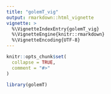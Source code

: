 ```yaml
---
title: "golemT_vig"
output: rmarkdown::html_vignette
vignette: >
  %\VignetteIndexEntry{golemT_vig}
  %\VignetteEngine{knitr::rmarkdown}
  %\VignetteEncoding{UTF-8}
---
```


```r
knitr::opts_chunk$set(
  collapse = TRUE,
  comment = "#>"
)
```

```r
library(golemT)
```
